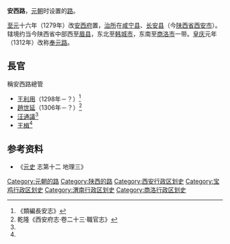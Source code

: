 {{西安历史}}
'''安西路'''，[[元朝|元朝]]时设置的[[路_(行政区划)|路]]。

[[至元_(忽必烈)|至元]]十六年（1279年）改[[安西府_(元朝)|安西府]]置，[[治所|治所]]在[[咸宁县|咸宁县]]、[[長安縣|长安县]]（今[[陕西省|陕西省]][[西安市|西安市]]）。辖境约当今陕西省中部西至[[眉县|眉县]]，东北至[[韩城市|韩城市]]，东南至[[商洛市|商洛市]]一带。[[皇庆|皇庆]]元年（1312年）改称[[奉元路|奉元路]]。

==長官==
;稱安西路總管
*[[王利用|王利用]]（1298年－？）<ref>《類編長安志》</ref>
*[[趙世延|趙世延]]（1306年－？）<ref name=qlxaess>乾隆《西安府志·卷二十三·職官志》</ref>
*[[汪通議|汪通議]]<ref name=qlxaess/>
*[[王楫_(朝邑)|王楫]]<ref name=qlxaess/>

== 参考资料 ==
*《[[元史|元史]] 志第十二 地理三》
{{reflist}}

{{元朝行政区划|nocat}}
{{元朝行政区划小作品}}
{{DEFAULTSORT:A}}
[[Category:元朝的路|Category:元朝的路]]
[[Category:陕西的路|Category:陕西的路]]
[[Category:西安行政区划史|Category:西安行政区划史]]
[[Category:宝鸡行政区划史|Category:宝鸡行政区划史]]
[[Category:渭南行政区划史|Category:渭南行政区划史]]
[[Category:商洛行政区划史|Category:商洛行政区划史]]